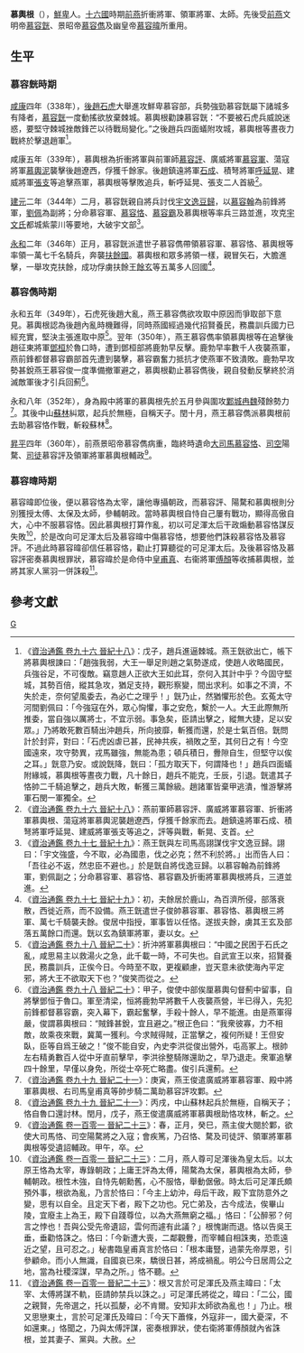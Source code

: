 '''慕輿根'''（{{bd|？||360年|catIdx=M慕}}），[[鮮卑|鮮卑]]人。[[十六國|十六國]]時期[[前燕|前燕]]折衝將軍、領軍將軍、太師。先後受[[前燕|前燕]]文明帝[[慕容皝|慕容皝]]、景昭帝[[慕容儁|慕容儁]]及幽皇帝[[慕容暐|慕容暐]]所重用。

==生平==
===慕容皝時期===
[[咸康_(東晉)|咸康]]四年（338年），[[後趙|後趙]][[石虎|石虎]]大舉進攻鮮卑慕容部，兵勢強勁慕容皝屬下諸城多有降者，[[慕容皝|慕容皝]]一度動搖欲放棄棘城。慕輿根勸諫慕容皝：“不要被石虎兵威說迷惑，要堅守棘城挫敵鋒芒以待戰局變化。”之後趙兵四面蟻附攻城，慕輿根等晝夜力戰終於擊退趙軍<ref>《[[s:資治通鑑/卷096|資治通鑑 卷九十六 晉紀十八]]》：戊子，趙兵進逼棘城。燕王皝欲出亡，帳下將慕輿根諫曰：「趙強我弱，大王一舉足則趙之氣勢遂成，使趙人收略國民，兵強谷足，不可復敵。竊意趙人正欲大王如此耳，奈何入其計中乎？今固守堅城，其勢百倍，縱其急攻，猶足支持，觀形察變，間出求利。如事之不濟，不失於走，奈何望風委去，為必亡之理乎！」皝乃止，然猶懼形於色。玄菟太守河間劉佩曰：「今強寇在外，眾心恟懼，事之安危，繫於一人。大王此際無所推委，當自強以厲將士，不宜示弱。事急矣，臣請出擊之，縱無大捷，足以安眾。」乃將敢死數百騎出沖趙兵，所向披靡，斬獲而還，於是士氣百倍。皝問計於封弈，對曰：「石虎凶虐已甚，民神共疾，禍敗之至，其何日之有！今空國遠來，攻守勢異，戎馬雖強，無能為患；頓兵積日，釁隙自生，但堅守以俟之耳。」皝意乃安。或說皝降，皝曰：「孤方取天下，何謂降也！」趙兵四面蟻附緣城，慕輿根等晝夜力戰，凡十餘日，趙兵不能克，壬辰，引退。皝遣其子恪帥二千騎追擊之，趙兵大敗，斬獲三萬餘級。趙諸軍皆棄甲逃潰，惟游擊將軍石閔一軍獨全。</ref>。

咸康五年（339年），慕輿根為折衝將軍與前軍師[[慕容評|慕容評]]、廣威將軍[[慕容軍|慕容軍]]、蕩寇將軍[[慕輿泥|慕輿泥]]襲擊後趙遼西，俘獲千餘家。後趙鎮遠將軍[[石成|石成]]、積弩將軍[[呼延晃|呼延晃]]、建威將軍[[張支|張支]]等追擊燕軍，慕輿根等擊敗追兵，斬呼延晃、張支二人首級<ref>《[[s:資治通鑑/卷096|資治通鑑 卷九十六 晉紀十八]]》：燕前軍師慕容評、廣威將軍慕容軍、折衝將軍慕輿根、蕩寇將軍慕輿泥襲趙遼西，俘獲千餘家而去。趙鎮遠將軍石成、積弩將軍呼延晃、建威將軍張支等追之，評等與戰，斬晃、支首。</ref>。

[[建元_(東晉)|建元]]二年（344年）二月，慕容皝親自將兵討伐[[宇文逸豆歸|宇文逸豆歸]]，以[[慕容翰|慕容翰]]為前鋒將軍，[[劉佩|劉佩]]為副將；分命慕容軍、[[慕容恪|慕容恪]]、[[慕容霸|慕容霸]]及慕輿根等率兵三路並進，攻克[[宇文氏|宇文氏]]都城紫蒙川等要地，大破宇文部<ref>《[[s:資治通鑑/卷097|資治通鑑 卷九十七 晉紀十九]]》：燕王皝與左司馬高詡謀伐宇文逸豆歸。詡曰：「宇文強盛，今不取，必為國患，伐之必克；然不利於將。」出而告人曰：「吾往必不返，然忠臣不避也。」於是皝自將伐逸豆歸。以慕容翰為前鋒將軍，劉佩副之；分命慕容軍、慕容恪、慕容霸及折衝將軍慕輿根將兵，三道並進。</ref>。

[[永和_(東晉)|永和]]二年（346年）正月，慕容皝派遣世子慕容儁帶領慕容軍、慕容恪、慕輿根等率領一萬七千名騎兵，奔襲[[扶餘國|扶餘國]]。慕輿根和眾多將領一樣，親冒矢石，大膽進擊，一舉攻克扶餘，成功俘虜扶餘王[[餘玄|餘玄]]等五萬多人回國<ref>《[[s:資治通鑑/卷097|資治通鑑 卷九十七 晉紀十九]]》：初，夫餘居於鹿山，為百濟所侵，部落衰散，西徙近燕，而不設備。燕王皝遣世子俊帥慕容軍、慕容恪、慕輿根三將軍、萬七千騎襲夫餘。俊居中指授，軍事皆以任恪。遂拔夫餘，虜其王玄及部落五萬餘口而還。皝以玄為鎮軍將軍，妻以女。</ref>。

===慕容儁時期===
永和五年（349年），石虎死後趙大亂，燕王慕容儁欲攻取中原因而爭取部下意見。慕輿根認為後趙內亂時機難得，同時燕國經過幾代招賢養民，務農訓兵國力已經充實，堅決主張進取中原<ref>《[[s:資治通鑑/卷098|資治通鑑 卷九十八 晉紀二十]]》：折沖將軍慕輿根曰：“中國之民困于石氏之亂，咸思易主以救湯火之急，此千載一時，不可失也。自武宣王以來，招賢養民，務農訓兵，正俟今日。今時至不取，更複顧慮，豈天意未欲使海內平定邪，將大王不欲取天下也？”俊笑而從之。</ref>。翌年（350年），燕王慕容儁率領慕輿根等在追擊後趙征東將軍[[鄧桓|鄧桓]]於魯口時，遭到鄧桓部將鹿勃早反擊。鹿勃早率數千人夜襲燕軍，燕前鋒都督慕容霸​​部首先遭到襲擊，慕容霸奮力抵抗才使燕軍不致潰敗。鹿勃早攻勢甚銳燕王慕容俊一度準備撤軍避之，慕輿根勸止慕容儁後，親自發動反擊終於消滅敵軍後才引兵回薊<ref>《[[s:資治通鑑/卷098|資治通鑑 卷九十八 晉紀二十]]》：甲子，俊使中部俟厘慕輿句督薊中留事，自將擊鄧恒于魯口。軍至清梁，恒將鹿勃早將數千人夜襲燕營，半已得入，先犯前鋒都督慕容霸，突入幕下，霸起奮擊，手殺十餘人，早不能進。由是燕軍得嚴，俊謂慕輿根曰：“賊鋒甚銳，宜且避之。”根正色曰：“我衆彼寡，力不相敵，故乘夜來戰，冀萬一獲利。今求賊得賊，正當擊之，複何所疑！王但安臥，臣等自爲王破之！”俊不能自安，內史李洪從俊出營外，屯高冢上。根帥左右精勇數百人從中牙直前擊早，李洪徐整騎隊還助之，早乃退走。衆軍追擊四十餘里，早僅以身免，所從士卒死亡略盡。俊引兵還薊。</ref>。

永和八年（352年），身為殿中將軍的慕輿根先於五月參與圍攻[[鄴城|鄴城]][[冉魏|冉魏]]殘餘勢力<ref>《[[s:資治通鑑/卷099|資治通鑑 卷九十九 晉紀二十一]]》：庚寅，燕王俊遣廣威將軍慕容軍、殿中將軍慕輿根、右司馬皇甫真等帥步騎二萬助慕容評攻鄴。</ref>。其後中山[[苏林_(十六国)|蘇林]]糾眾，起兵於無極，自稱天子。閏十月，燕王慕容儁派慕輿根前去助慕容恪作戰，斬殺蘇林<ref>《[[s:資治通鑑/卷099|資治通鑑 卷九十九 晉紀二十一]]》：丙戌，中山蘇林起兵於無極，自稱天子；恪自魯口還討林。閏月，戊子，燕王俊遣廣威將軍慕輿根助恪攻林，斬之。</ref>。

[[昇平|昇平]]四年（360年），前燕景昭帝慕容儁病重，臨終時遺命[[大司馬|大司馬]][[慕容恪|慕容恪]]、[[司空|司空]]陽騖、[[司徒|司徒]]慕容評及領軍將軍慕輿根輔政<ref>《[[s:資治通鑑/卷101|資治通鑑 卷一百零一 晉紀二十三]]》：春，正月，癸巳，燕主俊大閱於鄴，欲使大司馬恪、司空陽騖將之入寇；會疾篤，乃召恪、騖及司徒評、領軍將軍慕輿根等受遺詔輔政。甲午，卒。</ref>。

===慕容暐時期===
慕容暐即位後，便以慕容恪為太宰，讓他專攝朝政，而慕容評、陽騖和慕輿根則分別獲授太傅、太保及太師，參輔朝政。當時慕輿根自恃自己屢有戰功，顯得高傲自大，心中不服慕容恪。因此慕輿根打算作亂，初以可足渾太后干政煽動慕容恪謀反失敗<ref>《[[s:資治通鑑/卷101|資治通鑑 卷一百零一 晉紀二十三]]》：二月，燕人尊可足渾後為皇太后。以太原王恪為太宰，專錄朝政；上庸王評為太傅，陽騖為太保，慕輿根為太師，參輔朝政。根性木強，自恃先朝勳舊，心不服恪，舉動倨傲。時太后可足渾氏頗預外事，根欲為亂，乃言於恪曰：「今主上幼沖，母后干政，殿下宜防意外之變，思有以自全。且定天下者，殿下之功也。兄亡弟及，古今成法，俟畢山陵，宜廢主上為王，殿下自踐尊位，以為大燕無窮之福。」恪曰：「公醉邪？何言之悖也！吾與公受先帝遺詔，雲何而遽有此議？」根愧謝而退。恪以告吳王垂，垂勸恪誅之。恪曰：「今新遭大喪，二鄰觀釁，而宰輔自相誅夷，恐乖遠近之望，且可忍之。」秘書臨皇甫真言於恪曰：「根本庸豎，過蒙先帝厚恩，引參顧命。而小人無識，自國哀已來，驕很日甚，將成禍亂。明公今日居周公之地，當為社稷深謀，早為之所。」恪不聽。</ref>，於是改向可足渾太后及慕容暐中傷慕容恪，想要他們誅殺慕容恪及慕容評。不過此時慕容暐卻信任慕容恪，勸止打算聽從的可足渾太后。及後慕容恪及慕容評密奏慕輿根罪狀，慕容暐於是命侍中[[皇甫真|皇甫真]]、右衞將軍[[傅顏|傅顏]]等收捕慕輿根，並將其家人黨羽一併誅殺<ref>《[[s:資治通鑑/卷101|資治通鑑 卷一百零一 晉紀二十三]]》：根又言於可足渾氏及燕主暐曰：「太宰、太傅將謀不軌，臣請帥禁兵以誅之。」可足渾氏將從之，暐曰：「二公，國之親賢，先帝選之，托以孤嫠，必不肯爾。安知非太師欲為亂也！」乃止。根又思戀東土，言於可足渾氏及暐曰：「今天下蕭條，外寇非一，國大憂深，不如還東。」恪聞之，乃與太傅評謀，密奏根罪狀，使右衛將軍傅顏就內省誅根，並其妻子、黨與。大赦。</ref>。

==參考文獻==
{{reflist|2}}

[[Category:慕輿姓|G]]